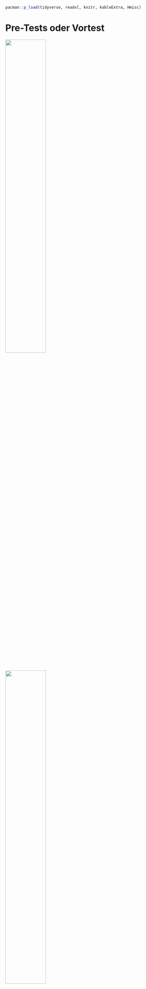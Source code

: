 ```r
pacman::p_load(tidyverse, readxl, knitr, kableExtra, Hmisc)
```

# Pre-Tests oder Vortest

![](images/caution.png){fig-align="center" width="50%"}

::: column-margin
![](images/angel_01.png){fig-align="center" width="50%"}

Probleme mit dem Pre-Tests ist, dass die Fallzahl in unseren Daten $D$ oft **viel zu klein** ist um eine eindeutige Aussage zu treffen.
:::

@sec-lin-reg-quality

## Genutzte R Pakete für das Kapitel

Wir wollen folgende R Pakete in diesem Kapitel nutzen.

```r
#| message: false
pacman::p_load(tidyverse, magrittr, conflicted,
               broom, car, performance, see)
conflict_prefer("select", "dplyr")
conflict_prefer("filter", "dplyr")
conflict_prefer("mutate", "dplyr")
cbbPalette <- c("#000000", "#E69F00", "#56B4E9", "#009E73", 
                "#F0E442", "#0072B2", "#D55E00", "#CC79A7")
```

## Pre-Test auf Varianzhomogenität

$$
\begin{align*}
H_0: &\; s^2_A = s^2_B\\
H_A: &\; s^2_A \ne s^2_B\\
\end{align*}
$$

## Varianzen sind homogen, Fallzahl niedrig

```r
set.seed(202209013)
small_homo_tbl <- tibble(A = rnorm(10, 10, 5),
                         B = rnorm(10, 10, 5)) %>% 
  gather(trt, rsp) %>% 
  mutate(trt = as_factor(trt))
```

```r
#| message: false
#| echo: false
#| label: fig-vartest-1
#| fig-align: center
#| fig-height: 5
#| fig-width: 5
#| fig-cap: "Dotplot der Spungweite in [cm] in Abhängigkeit von dem Faktor `animal`."


ggplot(small_homo_tbl, aes(trt, rsp, fill = trt)) +
  theme_bw() +
  geom_boxplot() +
  scale_fill_okabeito() +
  theme(legend.position = "none")
```

```r
leveneTest(rsp ~ trt, data = small_homo_tbl) %>% tidy %>% select(p.value)

bartlett.test(rsp ~ trt, data = small_homo_tbl) %>% tidy %>% select(p.value)
```

```r
lm(rsp ~ trt, data = small_homo_tbl) %>% check_model(check = "homogeneity")

```

```r
lm(rsp ~ trt, data = small_homo_tbl) %>% check_homogeneity()

```

## Varianzen sind heterogen, Fallzahl niedrig

```r
set.seed(202209013)
small_hetero_tbl <- tibble(A = rnorm(10, 10, 10),
                           B = rnorm(10, 10, 5)) %>% 
  gather(trt, rsp) %>% 
  mutate(trt = as_factor(trt))
```

```r
#| message: false
#| echo: false
#| label: fig-vartest-2
#| fig-align: center
#| fig-height: 5
#| fig-width: 5
#| fig-cap: "Dotplot der Spungweite in [cm] in Abhängigkeit von dem Faktor `animal`."

ggplot(small_hetero_tbl, aes(trt, rsp, fill = trt)) +
  theme_bw() +
  geom_boxplot() +
  scale_fill_okabeito() +
  theme(legend.position = "none")
```

```r
leveneTest(rsp ~ trt, data = small_hetero_tbl) %>% tidy %>% select(p.value)

bartlett.test(rsp ~ trt, data = small_hetero_tbl) %>% tidy %>% select(p.value)
```

```r
lm(rsp ~ trt, data = small_hetero_tbl) %>% check_model(check = "homogeneity")

```

```r
lm(rsp ~ trt, data = small_hetero_tbl) %>% check_homogeneity()

```

## Pre-Test auf Normalverteilung

$$
\begin{align*}
H_0: &\; \mbox{y ist gleich normalverteilt}\\
H_A: &\; \mbox{y ist nicht gleich normalverteilt}\\
\end{align*}
$$

## Approximativ normalverteilt, niedrige Fallzahl

```r
set.seed(202209013)
high_normal_tbl <- tibble(A = rt(10, df = 30),
                          B = rt(10, df = 30)) %>% 
  gather(trt, rsp) %>% 
  mutate(trt = as_factor(trt))
```

```r
#| message: false
#| echo: false
#| label: fig-normal-1
#| fig-align: center
#| fig-height: 5
#| fig-width: 5
#| fig-cap: "Dotplot der Spungweite in [cm] in Abhängigkeit von dem Faktor `animal`."
#| fig-subcap: 
#|   - "Die Sprungweite in [cm] mit den Faktor `animal` gruppiert und das globale Mittel $\\bar{y}_{..} = 7.34$ ergänzt."
#|   - "Die Sprungweite in [cm] mit den Faktor `animal` gruppiert und die lokalen Mittel $\\bar{y}_{i.}$ für jedes Level ergänzt."
#| layout-nrow: 1
#| column: page

ggplot(high_normal_tbl, aes(trt, rsp, fill = trt)) +
  theme_bw() +
  geom_boxplot() +
  scale_fill_okabeito() +
  theme(legend.position = "none")

ggplot(high_normal_tbl, aes(rsp, fill = trt)) +
  theme_bw() +
  geom_density(alpha = 0.5) +
  scale_fill_okabeito() +
  theme(legend.position = "none")

```

```r

high_normal_tbl %>% 
  filter(trt == "A") %>% 
  pull(rsp) %>% 
  shapiro.test()
  
high_normal_tbl %>% 
  filter(trt == "B") %>% 
  pull(rsp) %>% 
  shapiro.test()

```

## Nicht normalverteilt, niedrige Fallzahl

```r
set.seed(202209013)
high_normal_tbl <- tibble(A = rexp(10, 1/1500),
                          B = rexp(10, 1/1500)) %>% 
  gather(trt, rsp) %>% 
  mutate(trt = as_factor(trt))
```

```r
#| message: false
#| echo: false
#| label: fig-normal-2
#| fig-align: center
#| fig-height: 5
#| fig-width: 5
#| fig-cap: "Dotplot der Spungweite in [cm] in Abhängigkeit von dem Faktor `animal`."
#| fig-subcap: 
#|   - "Die Sprungweite in [cm] mit den Faktor `animal` gruppiert und das globale Mittel $\\bar{y}_{..} = 7.34$ ergänzt."
#|   - "Die Sprungweite in [cm] mit den Faktor `animal` gruppiert und die lokalen Mittel $\\bar{y}_{i.}$ für jedes Level ergänzt."
#| layout-nrow: 1
#| column: page


ggplot(high_normal_tbl, aes(trt, rsp, fill = trt)) +
  theme_bw() +
  geom_boxplot() +
  scale_fill_okabeito() +
  theme(legend.position = "none")

ggplot(high_normal_tbl, aes(rsp, fill = trt)) +
  theme_bw() +
  geom_density(alpha = 0.5) +
  scale_fill_okabeito() +
  theme(legend.position = "none")

```

```r

high_normal_tbl %>% 
  filter(trt == "A") %>% 
  pull(rsp) %>% 
  shapiro.test()
  
high_normal_tbl %>% 
  filter(trt == "B") %>% 
  pull(rsp) %>% 
  shapiro.test()

```

Am Ende sei noch auf den [QQ-plot](#sec-linreg-qq) verwiesen.
